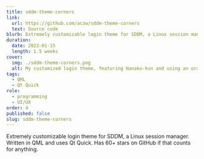 ```yaml
---
title: sddm-theme-corners
link:
  url: https://github.com/aczw/sddm-theme-corners
  text: Source code
blurb: Extremely customizable login theme for SDDM, a Linux session manager. Open source.
duration:
  date: 2023-01-15
  length: 1.5 weeks
cover:
  img: ./sddm-theme-corners.png
  alt: My customized login theme, featuring Hanako-kun and using an orange color scheme.
tags:
  - QML
  - Qt Quick
role:
  - programming
  - UI/UX
order: 4
published: false
slug: sddm-theme-corners
---
```


Extremely customizable login theme for SDDM, a Linux session manager. Written in QML and uses Qt Quick. Has 60+ stars on GitHub if that counts for anything.
